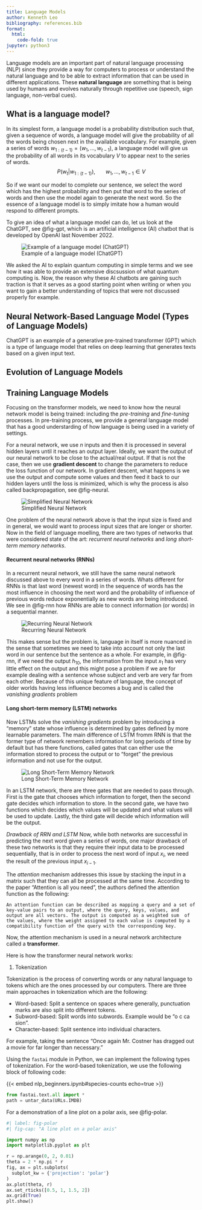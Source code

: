 ```yaml
---
title: Language Models
author: Kenneth Leo
bibliography: references.bib
format:
  html:
    code-fold: true
jupyter: python3
---
```


Language models are an important part of natural language processing (NLP) since they provide a way for computers to process or understand the natural language and to be able to extract information that can be used in different applications. These **natural language** are something that is being used by humans and evolves naturally through repetitive use (speech, sign language, non-verbal cues). 

## What is a language model?

In its simplest form, a language model is a probability distribution such that, given a sequence of words, a language model will give the probability of all the words being chosen next in the available vocabulary. For example, given a series of words $w_{1:(t-1)} = (w_1,...,w_{t-1})$, a language model will give us the probability of all words in its vocabulary $V$ to appear next to the series of words.
$$
P(w_t | w_{1:(t-1)}), \ \ \ \ \ \ \ w_1,...,w_{t-1}\in V
$$

So if we want our model to complete our sentence, we select the word which has the highest probability and then put that word to the series of words and then use the model again to generate the next word. So the essence of a language model is to simply imitate how a human would respond to different prompts.

To give an idea of what a language model can do, let us look at the ChatGPT, see @fig-gpt, which is an artificial intelligence (AI) chatbot that is developed by OpenAI last November 2022.
 
![Example of a language model (ChatGPT)](Figures_LLM/chat_gpt_sample.gif){#fig-gpt}

We asked the AI to explain quantum computing in simple terms and we see how it was able to provide an extensive discsussion of what quantum computing is. Now, the reason why these AI chatbots are gaining such traction is that it serves as a good starting point when writing or when you want to gain a better understanding of topics that were not discussed properly for example. 


## Neural Network-Based Language Model (Types of Language Models)

ChatGPT is an example of a generative pre-trained transformer (GPT) which is a type of language model that relies on deep learning that generates texts based on a given input text.  


## Evolution of Language Models

## Training Language Models
Focusing on the transformer models, we need to know how the neural network model is being trained: including the *pre-training* and *fine-tuning* processes. In pre-training process, we provide a general language model that has a good understarding of how language is being used in a variety of settings. 

For a neural network, we use $n$ inputs and then it is processed in several hidden layers until it reaches an output layer. Ideally, we want the output of our neural network to be close to the actual/real output. If that is not the case, then we use **gradient descent** to change the parameters to reduce the loss function of our network. In gradient descent, what happens is we use the output and compute some values and then feed it back to our hidden layers until the loss is minimized, which is why the process is also called backpropagation, see @fig-neural.

![Simplified Neural Network](Figures_LLM/neural_network.png){#fig-neural}

One problem of the neural network above is that the input size is fixed and in general, we would want to process input sizes that are longer or shorter. Now in the field of language moelling, there are two types of networks that were considered state of the art: *recurrent neural networks* and *long short-term memory networks*.

#### Recurrent neural networks (RNNs)

In a recurrent neural network, we still have the same neural network discussed above to every word in a series of words. Whats different for RNNs is that last word (newest word) in the sequence of words has the most influence in choosing the next word and the probability of influence of previous words reduce exponentially as new words are being introduced. We see in @fig-rnn how RNNs are able to connect information (or words) in a sequential manner. 

![Recurring Neural Network](Figures_LLM/rnn.png){#fig-rnn}

This makes sense but the problem is, language in itself is more nuanced in the sense that sometimes we need to take into account not only the last word in our sentence but the sentence as a whole. For example, in @fig-rnn, if we need the output $h_{10}$, the information from the input $x_1$ has very little effect on the output and this might pose a problem if we are for example dealing with a sentence whose subject and verb are very far from each other. Because of this unique feature of language, the concept of older worlds having less influence becomes a bug and is called the *vanishing gradients* problem



#### Long short-term memory (LSTM) networks

Now LSTMs solve the *vanishing gradients* problem by introducing a "memory" state whose influence is determined by gates defined by more learnable parameters. The main difference of LSTM fromm RNN is that the former type of network remembers information for long periods of time by default but has there functions, called gates that can either use the information stored to process the output or to "forget" the previous information and not use for the output.

![Long Short-Term Memory Network](Figures_LLM/lstm.png){#fig-lstm}

In an LSTM network, there are three gates that are needed to pass through. First is the gate that chooses which information to forget, then the second gate decides which information to store. In the second gate, we have two functions which decides which values will be updated and what values will be used to update. Lastly, the third gate will decide which information will be the output.

*Drawback of RRN and LSTM*
Now, while both networks are successful in predicting the next word given a series of words, one major drawback of these two networks is that they require their input data to be processed sequentially, that is in order to process the next word of input $x_i$, we need the result of the previous input $x_{i-1}$. 

The *attention* mechanism addresses this issue by stacking the input in a matrix such that they can all be processed at the same time. According to the paper "Attention is all you need", the authors defined the attention function as the following:

``An attention function can be described as mapping a query and a set of key-value pairs to an output, where the query, keys, values, and output are all vectors. The output is computed as a weighted sum  of the values, where the weight assigned to each value is computed by a compatibility function of the query with the corresponding key.``

Now, the attention mechanism is used in a neural network architecture called a **transformer**.

Here is how the transformer neural network works:

1. Tokenization

Tokenization is the process of converting words or any natural language to tokens which are the ones processed by our computers.  There are three main approaches in tokenization which are the following:

- Word-based: Split a sentence on spaces where generally, punctuation marks are also split into different tokens.
- Subword-based: Split words into subwords. Example would be "o c ca sion".
- Character-based: Split sentence into individual characters.

For example,  taking the sentence "Once again Mr. Costner has dragged out a movie for far longer than necessary." 

Using the ``fastai`` module in Python, we can implement the following types of tokenization. For the word-based tokenization, we use the following block of following code:

{{< embed nlp_beginners.ipynb#species-counts echo=true >}}

```python
from fastai.text.all import *
path = untar_data(URLs.IMDB)
```

For a demonstration of a line plot on a polar axis, see @fig-polar.

```python
#| label: fig-polar
#| fig-cap: "A line plot on a polar axis"

import numpy as np
import matplotlib.pyplot as plt

r = np.arange(0, 2, 0.01)
theta = 2 * np.pi * r
fig, ax = plt.subplots(
  subplot_kw = {'projection': 'polar'} 
)
ax.plot(theta, r)
ax.set_rticks([0.5, 1, 1.5, 2])
ax.grid(True)
plt.show()
```
